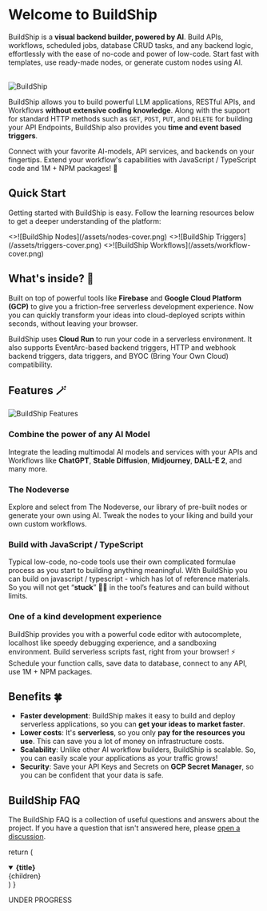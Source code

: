 
# Welcome to BuildShip

BuildShip is a **visual backend builder, powered by AI**. Build APIs, workflows, scheduled jobs, database CRUD tasks, and any backend logic, effortlessly with the ease of no-code and power of low-code. Start fast with templates, use ready-made nodes, or generate custom nodes using AI.   
<br/>

<Image
  src={buildshipOG}
  alt="BuildShip"
  width={1200}
  priority={true}
/>

BuildShip allows you to build powerful LLM applications, RESTful APIs, and Workflows **without extensive coding knowledge**. Along with the support for standard HTTP methods such as `GET`, `POST`, `PUT`, and `DELETE` for building your API Endpoints, BuildShip also provides you **time and event based triggers**.

Connect with your favorite AI-models, API services, and backends on your fingertips. Extend your workflow's capabilities with JavaScript / TypeScript code and 1M + NPM packages! 🤯

## Quick Start


Getting started with BuildShip is easy. Follow the learning resources below to get a deeper understanding of the platform:

<Cards num={3}>
  <Card image arrow title="Nodes" href="/basics/node">
    <>![BuildShip Nodes](/assets/nodes-cover.png)</>
  </Card>
  <Card image arrow title="Triggers" href="/basics/trigger">
    <>![BuildShip Triggers](/assets/triggers-cover.png)</>
  </Card>
  <Card image arrow title="Building a Workflow" href="/basics/workflow">
    <>![BuildShip Workflows](/assets/workflow-cover.png)</>
  </Card>
</Cards>


## What's inside? 👀

Built on top of powerful tools like **Firebase** and **Google Cloud Platform (GCP)** to give you a friction-free serverless development experience. Now you can quickly transform your ideas into cloud-deployed scripts within seconds, without leaving your browser.

BuildShip uses **Cloud Run** to run your code in a serverless environment. It also supports EventArc-based backend triggers, HTTP and webhook backend triggers, data triggers, and BYOC (Bring Your Own Cloud) compatibility.

## Features 🪄

<Image
  src={features}
  alt="BuildShip Features"
  width={1200}
/>

### Combine the power of any AI Model
Integrate the leading multimodal AI models and services with your APIs and Workflows like **ChatGPT**, **Stable Diffusion**, **Midjourney**, **DALL-E 2**, and many more.

### The Nodeverse
Explore and select from The Nodeverse, our library of pre-built nodes or generate your own using AI. Tweak the nodes to your liking and build your own custom workflows.

### Build with JavaScript / TypeScript 
Typical low-code, no-code tools use their own complicated formulae process as you start to building anything meaningful. With BuildShip you can build on javascript / typescript - which has lot of reference materials. So you will not get “**stuck**” 😶‍🌫️ in the tool’s features and can build without limits.

### One of a kind development experience
BuildShip provides you with a powerful code editor with autocomplete, localhost like speedy debugging experience, and a sandboxing environment. Build serverless scripts fast, right from your browser! ⚡️ Schedule your function calls, save data to database, connect to any API, use 1M + NPM packages.


## Benefits 🍀

- **Faster development**: BuildShip makes it easy to build and deploy serverless applications, so you can **get your ideas to market faster**.
- **Lower costs**: It's **serverless**, so you only **pay for the resources you use**. This can save you a lot of money on infrastructure costs.
- **Scalability**: Unlike other AI workflow builders, BuildShip is scalable. So, you can easily scale your applications as your traffic grows!
- **Security**: Save your API Keys and Secrets on **GCP Secret Manager**, so you can be confident that your data is safe.


## BuildShip FAQ

The BuildShip FAQ is a collection of useful questions and answers about the
project. If you have a question that isn't answered here, please
[open a discussion](https://github.com/rowyio/buildship/discussions).

  return (
    <details
      open
      className="last-of-type:mb-0 rounded-lg bg-neutral-50 dark:bg-neutral-800 p-2 mt-4"
    >
      <summary>
        <strong className="text-lg">{title}</strong>
      </summary>
      <div className="nx-p-2">{children}</div>
    </details>
  )
}

<FAQBox title="BuildShip FAQs Coming Soon! 🚧">
UNDER PROGRESS
</FAQBox>

